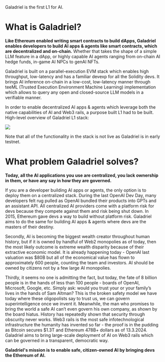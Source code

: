 Galadriel is the first L1 for AI.

# What is Galadriel?

<b>Like Ethereum enabled writing smart contracts to build dApps, Galadriel enables developers to build AI apps & agents like smart contracts, which are decentralized and on-chain.</b> Whether that takes the shape of a simple LLM feature in a dApp, or highly capable AI agents ranging from on-chain AI hedge funds, in-game AI NPCs to genAI NFTs.

Galadriel is built on a parallel-execution EVM stack which enables high throughput, low-latency and has a familiar devexp for all the Solidity devs. It brings AI inference on-chain in a low-cost, low-latency manner through teeML (Trusted Execution Environment Machine Learning) implementation which allows to query any open and closed-source LLM models in a verifiable manner. 

In order to enable decentralized AI apps & agents which leverage both the native capabilities of AI and Web3 rails, a purpose built L1 had to be built. High-level overview of Galadriel L1 stack:

<Frame>
<img src="/images/galadriel_stack.png"/>
</Frame>

Note that all of the functionality in the stack is not live as Galadriel is in early testnet.

# What problem Galadriel solves?

<b>Today, all the AI applications you use are centralized, you lack ownership in them, or have any say in how they are governed.</b>

If you are a developer building AI apps or agents, the only option is to deploy them on a centralized stack. During the last OpenAI Dev Day, many developers felt rug pulled as OpenAI bundled their products into GPTs and an assistant API. All centralized AI providers come with a platform risk for devs because they compete against them and risk being shut down. In 2015, Ethereum gave devs a way to build without platform risk. Galadriel aims to do the same for building AI apps & agents where devs are the masters of their destiny. 

Secondly, AI is becoming the biggest wealth creator throughout human history, but if it is owned by handful of Web2 monopolies as of today, then the most likely outcome is extreme wealth disparity because of their extractive economic model. It is already happening today - OpenAI last valuation was $80B but all of the economical value has flown to approximately 600 people, counting the team and investors. AI should be owned by citizens not by a few large AI monopolies.

Thirdly, it seems no one is admitting the fact, but today, the fate of 8 billion people is in the hands of less than 100 people - boards of OpenAI, Microsoft, Google, etc. Simply ask: would you trust your or your family’s lives in the hands of Sam Altman? This is the broken safety model we have today where these oligopolists say to trust us, we can govern superintelligence once we invent it. Meanwhile, the man who promises to bring the world a safe AI can’t even govern his own company, as shown by the board hiatus. History has repeatedly shown that security through obscurity never works. Web3 rails is the most safe infotechnological infrastructure the humanity has invented so far - the proof is in the pudding as Bitcoin secures $1.3T and Ethereum 478B+ dollars as of 13.3.2024. Galadriel aims to bring large-scale deployment of AI on Web3 rails which can be governed in a transparent, democratic way.

<b>Galadriel's mission is to enable safe, citizen-owned AI by bringing devs the Ethereum of AI.</b>